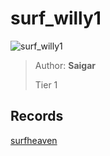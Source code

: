 
# surf_willy1

![surf_willy1](https://raw.githubusercontent.com/Sayt123/SurfMapPics/Maps-and-bonuses/csgo/surf_willy1.jpg)

> Author: **Saigar**
>
> Tier 1

## Records

[surfheaven](https://surfheaven.eu/map/surf_willy1)
